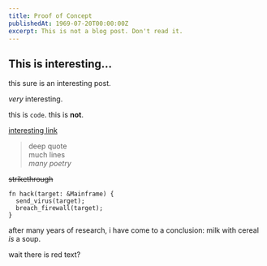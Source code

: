 ```yaml
---
title: Proof of Concept
publishedAt: 1969-07-20T00:00:00Z
excerpt: This is not a blog post. Don't read it.
---
```


## This is interesting…

this sure is an interesting post.

*very* interesting.

this is `code`. this is **not**.

[interesting link](https://www.youtube.com/watch?v=dQw4w9WgXcQ)

> deep quote  
> much lines  
> *many poetry*

~~strikethrough~~

```
fn hack(target: &Mainframe) {
  send_virus(target);
  breach_firewall(target);
}
```

after many years of research, i have come to a conclusion: milk with cereal *is* a soup.

<p style={{color: "red"}}>wait there is red text?</p>
